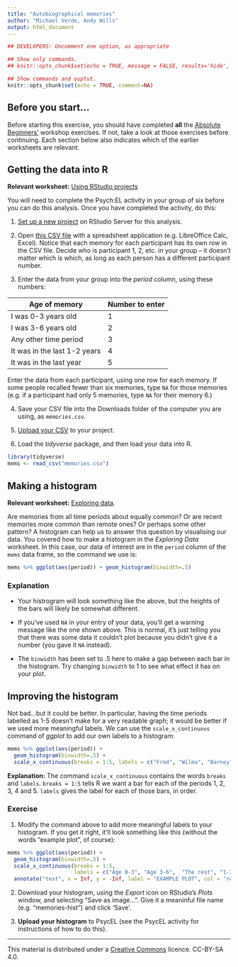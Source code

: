 ```yaml
---
title: "Autobiographical memories"
author: "Michael Verde, Andy Wills"
output: html_document
---
```


```r
## DEVELOPERS: Uncomment one option, as appropriate

## Show only commands.
## knitr::opts_chunk$set(echo = TRUE, message = FALSE, results='hide', fig.keep = 'none', comment=NA)

## Show commands and ouptut.
knitr::opts_chunk$set(echo = TRUE, comment=NA)
```

## Before you start...
Before starting this exercise, you should have completed **all** the [Absolute Beginners'](index.html) workshop exercises. If not, take a look at those exercises before continuing. Each section below also indicates which of the earlier worksheets are relevant.

## Getting the data into R
**Relevant worksheet:** [Using RStudio projects](using-projects.html)

You will need to complete the Psych:EL activity in your group of six before you can do this analysis. Once you have completed the activity, do this:

1. [Set up a new project](using-projects.html) on RStudio Server for this analysis.

2. Open [this CSV file](memories-blank.csv) with a spreadsheet application (e.g. LibreOffice Calc, Excel). Notice that each memory for each participant has its own row in the CSV file. Decide who is participant 1, 2, etc. in your group -- it doesn't matter which is which, as long as each person has a different participant number. 

3. Enter the data from your group into the _period_ column, using these numbers:

| Age of memory  | Number to enter |
| -------------- | --------------- |
| I was 0-3 years old  |  1       |
| I was 3-6 years old  |  2       |
| Any other time period         |  3       |
| It was in the last 1-2 years  |  4    |
| It was in the last year    |  5  |

Enter the data from each participant, using one row for each memory. If some people recalled fewer than six memories, type `NA` for those memories (e.g. if a participant had only 5 memories, type `NA` for their memory 6.)

4. Save your CSV file into the Downloads folder of the computer you are using, as `memories.csv`.

5. [Upload your CSV](entering-data-by-hand.html#upload) to your project.

6. Load the _tidyverse_ package, and then load your data into R.

```r
library(tidyverse)
mems <- read_csv("memories.csv")
```

## Making a histogram

**Relevant worksheet:** [Exploring data](exploring-incomes.html). 

Are memories from all time periods about equally common? Or are recent memories more common than remote ones? Or perhaps some other pattern? A histogram can help us to answer this question by visualising our data. You covered how to make a histogram in the _Exploring Data_ worksheet. In this case, our data of interest are in the `period` column of the `mems` data frame, so the command we use is:

```r
mems %>% ggplot(aes(period)) + geom_histogram(binwidth=.5)
```

### Explanation

- Your histrogram will look something like the above, but the heights of the bars will likely be somewhat different. 

- If you've used `NA` in your entry of your data, you'll get a warning message like the one shown above. This is normal, it's just telling you that there was some data it couldn't plot because you didn't give it a number (you gave it `NA` instead). 

- The `binwidth` has been set to .5 here to make a gap between each bar in the histogram. Try changing `binwidth` to 1 to see what effect it has on your plot.


## Improving the histogram

Not bad...but it could be better. In particular, having the time periods labelled as 1-5 doesn't make for a very readable graph; it would be better if we used more meaningful labels. We can use the `scale_x_continuous` command of _ggplot_ to add our own labels to a histogram:

```r
mems %>% ggplot(aes(period)) + 
  geom_histogram(binwidth=.5) + 
  scale_x_continuous(breaks = 1:5, labels = c("Fred", "Wilma", "Barney", "Betty", "Pebbles")) 
```

**Explanation:** The command `scale_x_continuous` contains the words `breaks` and `labels`. `breaks = 1:5` tells R we want a bar for each of the periods 1, 2, 3, 4 and 5. `labels` gives the label for each of those bars, in order. 

### Exercise

1. Modify the command above to add more meaningful labels to your histogram. If you get it right, it'll look something like this (without the words "example plot", of course):

```r
mems %>% ggplot(aes(period)) + 
  geom_histogram(binwidth=.5) + 
  scale_x_continuous(breaks = 1:5, 
                     labels = c("Age 0-3", "Age 3-6",  "The rest", "1-2 yrs. ago", "< 1yr. ago")) +
  annotate("text", x = Inf, y = -Inf, label = "EXAMPLE PLOT", col = "red", hjust = 5.1, vjust = -1.1)
```

2. Download your histogram, using the _Export_ icon on RStudio's _Plots_ window, and selecting "Save as image...". Give it a meaninful file name (e.g. "memories-hist") and click 'Save'. 

3. **Upload your histogram** to PsycEL (see the PsycEL activity for instructions of how to do this).


___

This material is distributed under a [Creative Commons](https://creativecommons.org/) licence. CC-BY-SA 4.0. 

